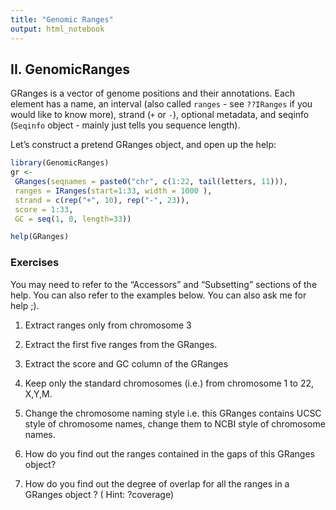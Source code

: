 ```yaml
---
title: "Genomic Ranges"
output: html_notebook
---
```


## II. GenomicRanges

GRanges is a vector of genome positions and their annotations.  Each element has a name, an interval (also called `ranges` - see `??IRanges` if you would like to know more), strand (`+` or `-`), optional metadata, and seqinfo (`Seqinfo` object - mainly just tells you sequence length).

Let's construct a pretend GRanges object, and open up the help:

```r
library(GenomicRanges)
gr <-
 GRanges(seqnames = paste0("chr", c(1:22, tail(letters, 11))),
 ranges = IRanges(start=1:33, width = 1000 ),
 strand = c(rep("+", 10), rep("-", 23)),
 score = 1:33,
 GC = seq(1, 0, length=33))

help(GRanges)
```


### Exercises
You may need to refer to the "Accessors" and "Subsetting" sections of the help.  You can also refer to the examples below. You can also ask me for help ;).

1. Extract ranges only from chromosome 3

2. Extract the first five ranges from the GRanges.

3. Extract the score and GC column of the GRanges

4. Keep only the standard chromosomes (i.e.) from chromosome 1 to 22, X,Y,M.
5. Change the chromosome naming style i.e. this GRanges contains UCSC style of chromosome names, change them to NCBI style of chromosome names.
6. How do you find out the ranges contained in the gaps of this GRanges object?
7. How do you find out the degree of overlap for all the ranges in a GRanges object ? ( Hint: ?coverage)


